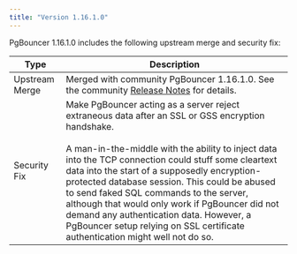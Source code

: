```yaml
---
title: "Version 1.16.1.0"
---
```


PgBouncer 1.16.1.0 includes the following upstream merge and security fix:

| Type         | Description                                                                                                                                                                                                                                                                                                                                                                                                                                                                                                                                 |
| ------------ |-------------------------------------------------------------------------------------------------------------------------------------------------------------------------------------------------------------------------------------------------------------------------------------------------------------------------------------------------------------------------------------------------------------------------------------------------------------------------------------------------------------------------------------------- |
| Upstream Merge | Merged with community PgBouncer 1.16.1.0. See the community [Release Notes](https://www.pgbouncer.org/changelog.html#pgbouncer-116x) for details.                                                                                                                                                                                                                                                                                                                                                                                         |
| Security Fix | Make PgBouncer acting as a server reject extraneous data after an SSL or GSS encryption handshake.<br /><br />A man-in-the-middle with the ability to inject data into the TCP connection could stuff some cleartext data into the start of a supposedly encryption-protected database session. This could be abused to send faked SQL commands to the server, although that would only work if PgBouncer did not demand any authentication data. However, a PgBouncer setup relying on SSL certificate authentication might well not do so.|

